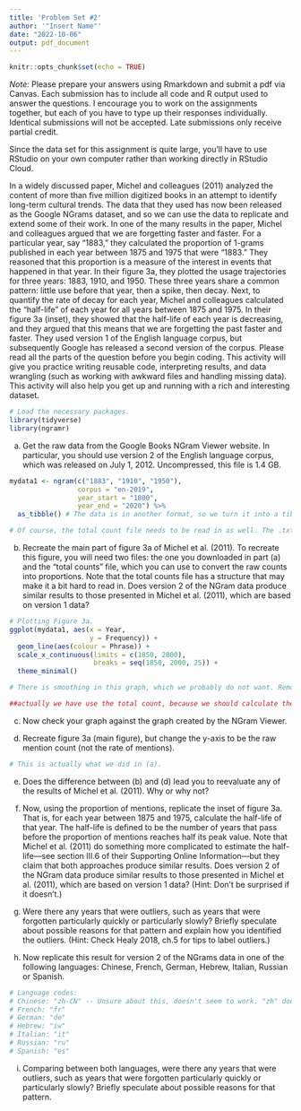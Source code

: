 ```yaml
---
title: 'Problem Set #2'
author: '"Insert Name"'
date: "2022-10-06"
output: pdf_document
---
```


```r
knitr::opts_chunk$set(echo = TRUE)
```

*Note:* Please prepare your answers using Rmarkdown and submit a pdf via Canvas. Each submission has to include all code and R output used to answer the questions. I encourage you to work on the assignments together, but each of you have to type up their responses individually. Identical submissions will not be accepted. Late submissions only receive partial credit.

Since the data set for this assignment is quite large, you'll have to use RStudio on your own computer rather than working directly in RStudio Cloud.

In a widely discussed paper, Michel and colleagues (2011) analyzed the content of more than five million digitized books in an attempt to identify long-term cultural trends. The data that they used has now been released as the Google NGrams dataset, and so we can use the data to replicate and extend some of their work. In one of the many results in the paper, Michel and colleagues argued that we are forgetting faster and faster. For a particular year, say "1883," they calculated the proportion of 1-grams published in each year between 1875 and 1975 that were "1883." They reasoned that this proportion is a measure of the interest in events that happened in that year. In their figure 3a, they plotted the usage trajectories for three years: 1883, 1910, and 1950. These three years share a common pattern: little use before that year, then a spike, then decay. Next, to quantify the rate of decay for each year, Michel and colleagues calculated the “half-life” of each year for all years between 1875 and 1975. In their figure 3a (inset), they showed that the half-life of each year is decreasing, and they argued that this means that we are forgetting the past faster and faster. They used version 1 of the English language corpus, but subsequently Google has released a second version of the corpus. Please read all the parts of the question before you begin coding. This activity will give you practice writing reusable code, interpreting results, and data wrangling (such as working with awkward files and handling missing data). This activity will also help you get up and running with a rich and interesting dataset.

```r
# Load the necessary packages.
library(tidyverse)
library(ngramr)
```

a) Get the raw data from the Google Books NGram Viewer website. In particular, you should use version 2 of the English language corpus, which was released on July 1, 2012. Uncompressed, this file is 1.4 GB.

```r
mydata1 <- ngram(c("1883", "1910", "1950"),
                 corpus = "en-2019",
                 year_start = "1800",
                 year_end = "2020") %>% 
  as_tibble() # The data is in another format, so we turn it into a tibble here.

# Of course, the total count file needs to be read in as well. The .txt. file from Google's own site is a bit difficult to read in. That needs to be added in.
```

b) Recreate the main part of figure 3a of Michel et al. (2011). To recreate this figure, you will need two files: the one you downloaded in part (a) and the "total counts" file, which you can use to convert the raw counts into proportions. Note that the total counts file has a structure that may make it a bit hard to read in. Does version 2 of the NGram data produce similar results to those presented in Michel et al. (2011), which are based on version 1 data?

```r
# Plotting Figure 3a.
ggplot(mydata1, aes(x = Year,
                    y = Frequency)) +
  geom_line(aes(colour = Phrase)) +
  scale_x_continuous(limits = c(1850, 2000),
                     breaks = seq(1850, 2000, 25)) +
  theme_minimal()

# There is smoothing in this graph, which we probably do not want. Remove the smoothing if possible.

##actually we have use the total count, because we should calculate the proportion for plotting those three years. I get the data from Nick, However, it dose not work as a data frame.

```


c) Now check your graph against the graph created by the NGram Viewer.



d) Recreate figure 3a (main figure), but change the y-axis to be the raw mention count (not the rate of mentions).

```r
# This is actually what we did in (a).
```


e) Does the difference between (b) and (d) lead you to reevaluate any of the results of Michel et al. (2011). Why or why not?


f) Now, using the proportion of mentions, replicate the inset of figure 3a. That is, for each year between 1875 and 1975, calculate the half-life of that year. The half-life is defined to be the number of years that pass before the proportion of mentions reaches half its peak value. Note that Michel et al. (2011) do something more complicated to estimate the half- life---see section III.6 of their Supporting Online Information---but they claim that both approaches produce similar results. Does version 2 of the NGram data produce similar results to those presented in Michel et al. (2011), which are based on version 1 data? (Hint: Don’t be surprised if it doesn’t.)



g) Were there any years that were outliers, such as years that were forgotten particularly quickly or particularly slowly? Briefly speculate about possible reasons for that pattern and explain how you identified the outliers. (Hint: Check Healy 2018, ch.5 for tips to label outliers.)



h) Now replicate this result for version 2 of the NGrams data in one of the following languages: Chinese, French, German, Hebrew, Italian, Russian or Spanish.

```r
# Language codes:
# Chinese: "zh-CN" -- Unsure about this, doesn't seem to work. "zh" doesn't work.
# French: "fr"
# German: "de"
# Hebrew: "iw"
# Italian: "it"
# Russian: "ru"
# Spanish: "es"
```

i) Comparing between both languages, were there any years that were outliers, such as years that were forgotten particularly quickly or particularly slowly? Briefly speculate about possible reasons for that pattern.


